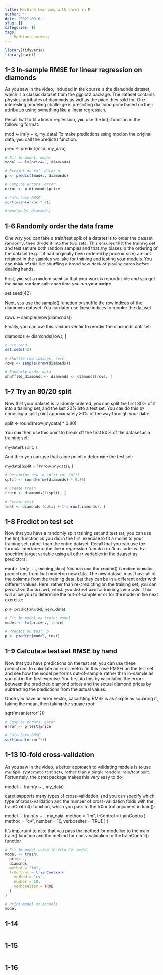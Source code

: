 ```yaml
---
title: Machine Learning with caret in R
author: ''
date: '2021-09-01'
slug: []
categories: []
tags:
  - Machine Learning
---
```


```r
library(tidyverse)
library(caret)
```


## 1-3 In-sample RMSE for linear regression on diamonds

As you saw in the video, included in the course is the diamonds dataset, which is a classic dataset from the ggplot2 package. The dataset contains physical attributes of diamonds as well as the price they sold for. One interesting modeling challenge is predicting diamond price based on their attributes using something like a linear regression.

Recall that to fit a linear regression, you use the lm() function in the following format:

mod <- lm(y ~ x, my_data)
To make predictions using mod on the original data, you call the predict() function:

pred <- predict(mod, my_data)


```r
# Fit lm model: model
model <- lm(price~., diamonds)

# Predict on full data: p
p <- predict(model, diamonds)

# Compute errors: error
error <- p-diamonds$price

# Calculate RMSE
sqrt(mean(error ^ 2))

#rmse(model,diamonds)
```

## 1-6 Randomly order the data frame

One way you can take a train/test split of a dataset is to order the dataset randomly, then divide it into the two sets. This ensures that the training set and test set are both random samples and that any biases in the ordering of the dataset (e.g. if it had originally been ordered by price or size) are not retained in the samples we take for training and testing your models. You can think of this like shuffling a brand new deck of playing cards before dealing hands.

First, you set a random seed so that your work is reproducible and you get the same random split each time you run your script:

set.seed(42)

Next, you use the sample() function to shuffle the row indices of the diamonds dataset. You can later use these indices to reorder the dataset.

rows <- sample(nrow(diamonds))

Finally, you can use this random vector to reorder the diamonds dataset:

diamonds <- diamonds[rows, ]


```r
# Set seed
set.seed(42)

# Shuffle row indices: rows
rows <- sample(nrow(diamonds))

# Randomly order data
shuffled_diamonds <- diamonds <- diamonds[rows, ]
```

## 1-7 Try an 80/20 split

Now that your dataset is randomly ordered, you can split the first 80% of it into a training set, and the last 20% into a test set. You can do this by choosing a split point approximately 80% of the way through your data:

split <- round(nrow(mydata) * 0.80)

You can then use this point to break off the first 80% of the dataset as a training set:

mydata[1:split, ]

And then you can use that same point to determine the test set:

mydata[(split + 1):nrow(mydata), ]


```r
# Determine row to split on: split
split <- round(nrow(diamonds) * 0.80)

# Create train
train <- diamonds[1:split, ]

# Create test
test <- diamonds[(split + 1):nrow(diamonds), ]
```

## 1-8 Predict on test set

Now that you have a randomly split training set and test set, you can use the lm() function as you did in the first exercise to fit a model to your training set, rather than the entire dataset. Recall that you can use the formula interface to the linear regression function to fit a model with a specified target variable using all other variables in the dataset as predictors:

mod <- lm(y ~ ., training_data)
You can use the predict() function to make predictions from that model on new data. The new dataset must have all of the columns from the training data, but they can be in a different order with different values. Here, rather than re-predicting on the training set, you can predict on the test set, which you did not use for training the model. This will allow you to determine the out-of-sample error for the model in the next exercise:

p <- predict(model, new_data)


```r
# Fit lm model on train: model
model <- lm(price~., train)

# Predict on test: p
p <- predict(model, test)
```

## 1-9 Calculate test set RMSE by hand

Now that you have predictions on the test set, you can use these predictions to calculate an error metric (in this case RMSE) on the test set and see how the model performs out-of-sample, rather than in-sample as you did in the first exercise. You first do this by calculating the errors between the predicted diamond prices and the actual diamond prices by subtracting the predictions from the actual values.

Once you have an error vector, calculating RMSE is as simple as squaring it, taking the mean, then taking the square root:

sqrt(mean(error^2))


```r
# Compute errors: error
error <- p-test$price

# Calculate RMSE
sqrt(mean(error^2))
```

## 1-13 10-fold cross-validation

As you saw in the video, a better approach to validating models is to use multiple systematic test sets, rather than a single random train/test split. Fortunately, the caret package makes this very easy to do:

model <- train(y ~ ., my_data)

caret supports many types of cross-validation, and you can specify which type of cross-validation and the number of cross-validation folds with the trainControl() function, which you pass to the trControl argument in train():

model <- train(
  y ~ ., 
  my_data,
  method = "lm",
  trControl = trainControl(
    method = "cv", 
    number = 10,
    verboseIter = TRUE
  )
)

It's important to note that you pass the method for modeling to the main train() function and the method for cross-validation to the trainControl() function.


```r
# Fit lm model using 10-fold CV: model
model <- train(
  price~., 
  diamonds,
  method = "lm",
  trControl = trainControl(
    method = "cv", 
    number = 10,
    verboseIter = TRUE
  )
)

# Print model to console
model
```

## 1-14 


```r

```

## 1-15 


```r

```

## 1-16 


```r

```

